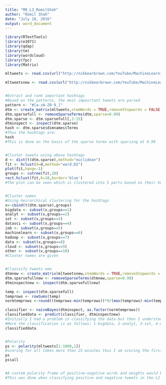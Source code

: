```yaml
---
title: "M8_L3_RomilShah"
author: "Romil Shah"
date: "July 18, 2016"
output: word_document
---
```


```r
library(RTextTools)
library(e1071)
library(qdap)
library(tm)
library(wordcloud)
library(fpc)
library(Matrix)

mltweets <- read.csv(url("http://nikbearbrown.com/YouTube/MachineLearning/M08/ML.Tweets.csv"))

mltweetsnew <- read.csv(url("http://nikbearbrown.com/YouTube/MachineLearning/M08/ML.Tweets.New.csv"))


#Extract and rank important hashtags
#Based on the patterns, the most imposrtant tweets are parsed
pattern <- "#[a-zA-Z0-9_]"
dtm <- create_matrix(mltweets,stemWords = TRUE,removeStopwords = FALSE,minWordLength = 1,removePunctuation = FALSE)
dtm.sparsefull <- removeSparseTerms(dtm,sparse=0.99)
dtm.sparse <- dtm.sparsefull[,2:15]
dtminspect <- inspect(dtm.sparse)
hash <- dtm.sparse$dimnames$Terms
#Thus the hashtags are:
hash
#This is done on the basis of the sparse terms with sparsing at 0.99


#Cluster tweets using above hashtags
d <- dist(t(dtm.sparse),method="euclidean")
fit <- hclust(d=d,method="ward.D2")
plot(fit,hang=-1)
groups <- cutree(fit,10)
rect.hclust(fit,k=10,border='blue')
#The plot can be seen which is clustered into 5 parts based on their height and order


#Cluster names
#Using heirarchical clustering for the hashtags
x<-cbind(t(dtm.sparse),groups)
bigdata <- subset(x,groups==1)
analyt <- subset(x,groups==2)
iot <- subset(x,groups==3)
datasci <- subset(x,groups==4)
job <- subset(x,groups==5)
machinelearn <- subset(x,groups==6)
hadoop <- subset(x,groups==7)
data <- subset(x,groups==8)
cloud <- subset(x,groups==9)
other <- subset(x,groups==10)
#Cluster names are given


#Classsify tweets new
dtmnew <- create_matrix(mltweetsnew,stemWords = TRUE,removeStopwords = FALSE,minWordLength = 1,removePunctuation = FALSE)
dtm.sparsefullnew <- removeSparseTerms(dtmnew,sparse=0.99)
dtminspectnew <- inspect(dtm.sparsefullnew)

temp <- inspect(dtm.sparsefull)
temprows <- rowSums(temp)
normtemprows <-round((temprows-min(temprows))*9/(max(temprows)-min(temprows)))+1

classifier <- naiveBayes(dtminspect, as.factor(normtemprows))
classifieddata <- predict(classifier, dtminspectnew)
#Initially I had a problem in classifying the data but then I understood the way. Here the new ml tweets are classified based on the prominent hashtags in the ml tweets. It seems the new ml tweets are classified as 'others' but it might be true as they would be different from the ml tweets.
#Here the classification is as follows: 1-bigdata, 2-analyt, 3-iot, 4-datasci, 5-job, 6-machinelarn, 7-hadoop, 8-data, 9-cloud and 10-others
classifieddata


#Polarity
ps <- polarity(mltweets[1:1000,1])
#scoring for all takes more than 25 minutes thus I am scoring the first 1000. I know it is less but it atleast gives a sense of the data and how this function works in R. Printing all:
ps
ps$all


#A custom polarity frame of positive-negative wirds and weights would be really helpful in the polarity score. This is because based on the data, the words can be chosen and wieghts can be alotted which would definitely improve the score.
#This was done when classifying positive and negative tweets in the L2 and would have a similar approach. I tried doing it as a dataframe but could not come up with a better method than simply applying for-loops.
```